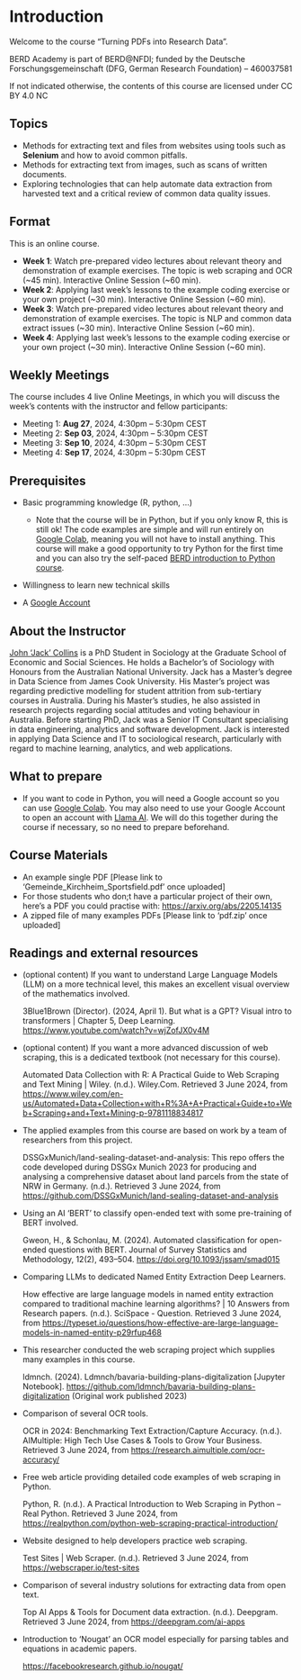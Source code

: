 # Introduction {.unnumbered}

Welcome to the course "Turning PDFs into Research Data".

BERD Academy is part of BERD\@NFDI; funded by the Deutsche Forschungsgemeinschaft (DFG, German Research Foundation) -- 460037581

If not indicated otherwise, the contents of this course are licensed under CC BY 4.0 NC

## Topics

-   Methods for extracting text and files from websites using tools such as **Selenium** and how to avoid common pitfalls.
-   Methods for extracting text from images, such as scans of written documents.
-   Exploring technologies that can help automate data extraction from harvested text and a critical review of common data quality issues.

## Format

This is an online course.

-   **Week 1**: Watch pre-prepared video lectures about relevant theory and demonstration of example exercises. The topic is web scraping and OCR (\~45 min). Interactive Online Session (\~60 min).
-   **Week 2**: Applying last week's lessons to the example coding exercise or your own project (\~30 min). Interactive Online Session (\~60 min).
-   **Week 3**: Watch pre-prepared video lectures about relevant theory and demonstration of example exercises. The topic is NLP and common data extract issues (\~30 min). Interactive Online Session (\~60 min).
-   **Week 4**: Applying last week's lessons to the example coding exercise or your own project (\~30 min). Interactive Online Session (\~60 min).

## Weekly Meetings

The course includes 4 live Online Meetings, in which you will discuss the week's contents with the instructor and fellow participants:

-   Meeting 1: **Aug 27**, 2024, 4:30pm -- 5:30pm CEST
-   Meeting 2: **Sep 03**, 2024, 4:30pm -- 5:30pm CEST
-   Meeting 3: **Sep 10**, 2024, 4:30pm -- 5:30pm CEST
-   Meeting 4: **Sep 17**, 2024, 4:30pm -- 5:30pm CEST

## Prerequisites

-   Basic programming knowledge (R, python, ...)

    -   Note that the course will be in Python, but if you only know R, this is still ok! The code examples are simple and will run entirely on [Google Colab](https://colab.research.google.com/), meaning you will not have to install anything. This course will make a good opportunity to try Python for the first time and you can also try the self-paced [BERD introduction to Python course](https://www.berd-nfdi.de/berd-academy/data-science-with-python/).

-   Willingness to learn new technical skills

-   A [Google Account](https://support.google.com/accounts/answer/27441?hl=en)

## About the Instructor

[John 'Jack' Collins](https://www.uni-mannheim.de/gess/programs/cdss/our-students/2022/john-jack-collins/) is a PhD Student in Sociology at the Graduate School of Economic and Social Sciences. He holds a Bachelor's of Sociology with Honours from the Australian National University. Jack has a Master's degree in Data Science from James Cook University. His Master's project was regarding predictive modelling for student attrition from sub-tertiary courses in Australia. During his Master's studies, he also assisted in research projects regarding social attitudes and voting behaviour in Australia. Before starting PhD, Jack was a Senior IT Consultant specialising in data engineering, analytics and software development. Jack is interested in applying Data Science and IT to sociological research, particularly with regard to machine learning, analytics, and web applications.

## What to prepare

-   If you want to code in Python, you will need a Google account so you can use [Google Colab](https://colab.research.google.com/). You may also need to use your Google Account to open an account with [Llama AI](https://console.llama-api.com/). We will do this together during the course if necessary, so no need to prepare beforehand.

## Course Materials

-   An example single PDF \[Please link to 'Gemeinde_Kirchheim_Sportsfield.pdf' once uploaded\]
-   For those students who don;t have a particular project of their own, here's a PDF you could practise with: <https://arxiv.org/abs/2205.14135>
-   A zipped file of many examples PDFs \[Please link to 'pdf.zip' once uploaded\]

## Readings and external resources

-   (optional content) If you want to understand Large Language Models (LLM) on a more technical level, this makes an excellent visual overview of the mathematics involved.

    3Blue1Brown (Director). (2024, April 1). But what is a GPT? Visual intro to transformers \| Chapter 5, Deep Learning. <https://www.youtube.com/watch?v=wjZofJX0v4M>

-   (optional content) If you want a more advanced discussion of web scraping, this is a dedicated textbook (not necessary for this course).

    Automated Data Collection with R: A Practical Guide to Web Scraping and Text Mining \| Wiley. (n.d.). Wiley.Com. Retrieved 3 June 2024, from <https://www.wiley.com/en-us/Automated+Data+Collection+with+R%3A+A+Practical+Guide+to+Web+Scraping+and+Text+Mining-p-9781118834817>

-   The applied examples from this course are based on work by a team of researchers from this project.

    DSSGxMunich/land-sealing-dataset-and-analysis: This repo offers the code developed during DSSGx Munich 2023 for producing and analysing a comprehensive dataset about land parcels from the state of NRW in Germany. (n.d.). Retrieved 3 June 2024, from <https://github.com/DSSGxMunich/land-sealing-dataset-and-analysis>

-   Using an AI 'BERT' to classify open-ended text with some pre-training of BERT involved.

    Gweon, H., & Schonlau, M. (2024). Automated classification for open-ended questions with BERT. Journal of Survey Statistics and Methodology, 12(2), 493--504. <https://doi.org/10.1093/jssam/smad015>

-   Comparing LLMs to dedicated Named Entity Extraction Deep Learners.

    How effective are large language models in named entity extraction compared to traditional machine learning algorithms? \| 10 Answers from Research papers. (n.d.). SciSpace - Question. Retrieved 3 June 2024, from <https://typeset.io/questions/how-effective-are-large-language-models-in-named-entity-p29rfup468>

-   This researcher conducted the web scraping project which supplies many examples in this course.

    ldmnch. (2024). Ldmnch/bavaria-building-plans-digitalization \[Jupyter Notebook\]. <https://github.com/ldmnch/bavaria-building-plans-digitalization> (Original work published 2023)

-   Comparison of several OCR tools.

    OCR in 2024: Benchmarking Text Extraction/Capture Accuracy. (n.d.). AIMultiple: High Tech Use Cases & Tools to Grow Your Business. Retrieved 3 June 2024, from <https://research.aimultiple.com/ocr-accuracy/>

-   Free web article providing detailed code examples of web scraping in Python.

    Python, R. (n.d.). A Practical Introduction to Web Scraping in Python -- Real Python. Retrieved 3 June 2024, from <https://realpython.com/python-web-scraping-practical-introduction/>

-   Website designed to help developers practice web scraping.

    Test Sites \| Web Scraper. (n.d.). Retrieved 3 June 2024, from <https://webscraper.io/test-sites>

-   Comparison of several industry solutions for extracting data from open text.

    Top AI Apps & Tools for Document data extraction. (n.d.). Deepgram. Retrieved 3 June 2024, from <https://deepgram.com/ai-apps>

-   Introduction to 'Nougat' an OCR model especially for parsing tables and equations in academic papers.

    <https://facebookresearch.github.io/nougat/>
